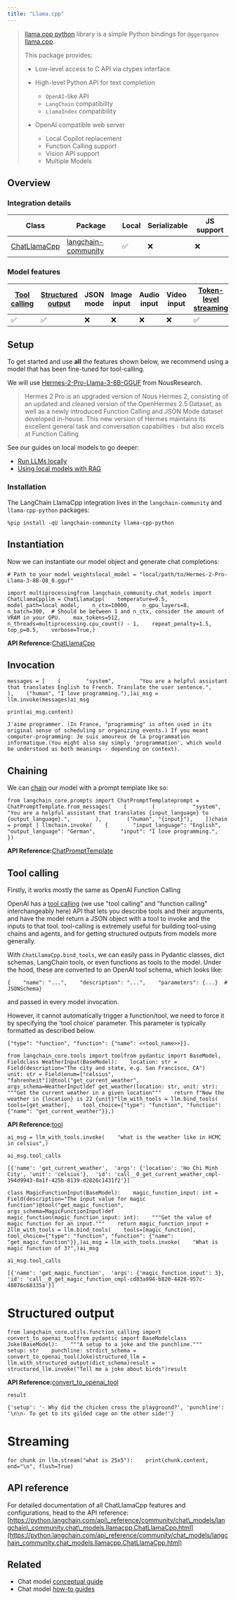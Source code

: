 ```yaml
---
title: "Llama.cpp"
---
```


> [llama.cpp python](https://github.com/abetlen/llama-cpp-python) library is a simple Python bindings for `@ggerganov` [llama.cpp](https://github.com/ggerganov/llama.cpp).
>
> This package provides:
>
> * Low-level access to C API via ctypes interface.
>
> * High-level Python API for text completion
>
>   * `OpenAI`-like API
>   * `LangChain` compatibility
>   * `LlamaIndex` compatibility
>
> * OpenAI compatible web server
>
>   * Local Copilot replacement
>   * Function Calling support
>   * Vision API support
>   * Multiple Models

## Overview

### Integration details

| Class                                                                                                                                       | Package                                                                                | Local | Serializable | JS support |
| ------------------------------------------------------------------------------------------------------------------------------------------- | -------------------------------------------------------------------------------------- | ----- | ------------ | ---------- |
| [ChatLlamaCpp](https://python.langchain.com/api_reference/community/chat_models/langchain_community.chat_models.llamacpp.ChatLlamaCpp.html) | [langchain-community](https://python.langchain.com/api_reference/community/index.html) | ✅     | ❌            | ❌          |

### Model features

| [Tool calling](/oss/how_to/tool_calling) | [Structured output](/oss/how_to/structured_output) | JSON mode | Image input | Audio input | Video input | [Token-level streaming](/oss/how_to/chat_streaming) | Native async | [Token usage](/oss/how_to/chat_token_usage_tracking) | [Logprobs](/oss/how_to/logprobs) |
| ------------------------------------------ | ---------------------------------------------------- | --------- | ----------- | ----------- | ----------- | ----------------------------------------------------- | ------------ | ------------------------------------------------------ | ---------------------------------- |
| ✅                                          | ✅                                                    | ❌         | ❌           | ❌           | ❌           | ✅                                                     | ❌            | ❌                                                      | ✅                                  |

## Setup

To get started and use **all** the features shown below, we recommend using a model that has been fine-tuned for tool-calling.

We will use [Hermes-2-Pro-Llama-3-8B-GGUF](https://huggingface.co/NousResearch/Hermes-2-Pro-Llama-3-8B-GGUF) from NousResearch.

> Hermes 2 Pro is an upgraded version of Nous Hermes 2, consisting of an updated and cleaned version of the OpenHermes 2.5 Dataset, as well as a newly introduced Function Calling and JSON Mode dataset developed in-house. This new version of Hermes maintains its excellent general task and conversation capabilities - but also excels at Function Calling

See our guides on local models to go deeper:

* [Run LLMs locally](https://python.langchain.com/v0.1/oss/guides/development/local_llms/)
* [Using local models with RAG](https://python.langchain.com/v0.1/oss/use_cases/question_answering/local_retrieval_qa/)

### Installation

The LangChain LlamaCpp integration lives in the `langchain-community` and `llama-cpp-python` packages:

```
%pip install -qU langchain-community llama-cpp-python
```

## Instantiation

Now we can instantiate our model object and generate chat completions:

```
# Path to your model weightslocal_model = "local/path/to/Hermes-2-Pro-Llama-3-8B-Q8_0.gguf"
```

```
import multiprocessingfrom langchain_community.chat_models import ChatLlamaCppllm = ChatLlamaCpp(    temperature=0.5,    model_path=local_model,    n_ctx=10000,    n_gpu_layers=8,    n_batch=300,  # Should be between 1 and n_ctx, consider the amount of VRAM in your GPU.    max_tokens=512,    n_threads=multiprocessing.cpu_count() - 1,    repeat_penalty=1.5,    top_p=0.5,    verbose=True,)
```

**API Reference:**[ChatLlamaCpp](https://python.langchain.com/api_reference/community/chat_models/langchain_community.chat_models.llamacpp.ChatLlamaCpp.html)

## Invocation

```
messages = [    (        "system",        "You are a helpful assistant that translates English to French. Translate the user sentence.",    ),    ("human", "I love programming."),]ai_msg = llm.invoke(messages)ai_msg
```

```
print(ai_msg.content)
```

```
J'aime programmer. (In France, "programming" is often used in its original sense of scheduling or organizing events.) If you meant computer-programming: Je suis amoureux de la programmation informatique.(You might also say simply 'programmation', which would be understood as both meanings - depending on context).
```

## Chaining

We can [chain](/oss/how_to/sequence) our model with a prompt template like so:

```
from langchain_core.prompts import ChatPromptTemplateprompt = ChatPromptTemplate.from_messages(    [        (            "system",            "You are a helpful assistant that translates {input_language} to {output_language}.",        ),        ("human", "{input}"),    ])chain = prompt | llmchain.invoke(    {        "input_language": "English",        "output_language": "German",        "input": "I love programming.",    })
```

**API Reference:**[ChatPromptTemplate](https://python.langchain.com/api_reference/core/prompts/langchain_core.prompts.chat.ChatPromptTemplate.html)

## Tool calling

Firstly, it works mostly the same as OpenAI Function Calling

OpenAI has a [tool calling](https://platform.openai.com/oss/guides/function-calling) (we use "tool calling" and "function calling" interchangeably here) API that lets you describe tools and their arguments, and have the model return a JSON object with a tool to invoke and the inputs to that tool. tool-calling is extremely useful for building tool-using chains and agents, and for getting structured outputs from models more generally.

With `ChatLlamaCpp.bind_tools`, we can easily pass in Pydantic classes, dict schemas, LangChain tools, or even functions as tools to the model. Under the hood, these are converted to an OpenAI tool schema, which looks like:

```
{    "name": "...",    "description": "...",    "parameters": {...}  # JSONSchema}
```

and passed in every model invocation.

However, it cannot automatically trigger a function/tool, we need to force it by specifying the 'tool choice' parameter. This parameter is typically formatted as described below.

`{"type": "function", "function": {"name": <<tool_name>>}}.`

```
from langchain_core.tools import toolfrom pydantic import BaseModel, Fieldclass WeatherInput(BaseModel):    location: str = Field(description="The city and state, e.g. San Francisco, CA")    unit: str = Field(enum=["celsius", "fahrenheit"])@tool("get_current_weather", args_schema=WeatherInput)def get_weather(location: str, unit: str):    """Get the current weather in a given location"""    return f"Now the weather in {location} is 22 {unit}"llm_with_tools = llm.bind_tools(    tools=[get_weather],    tool_choice={"type": "function", "function": {"name": "get_current_weather"}},)
```

**API Reference:**[tool](https://python.langchain.com/api_reference/core/tools/langchain_core.tools.convert.tool.html)

```
ai_msg = llm_with_tools.invoke(    "what is the weather like in HCMC in celsius",)
```

```
ai_msg.tool_calls
```

```
[{'name': 'get_current_weather',  'args': {'location': 'Ho Chi Minh City', 'unit': 'celsius'},  'id': 'call__0_get_current_weather_cmpl-394d9943-0a1f-425b-8139-d2826c1431f2'}]
```

```
class MagicFunctionInput(BaseModel):    magic_function_input: int = Field(description="The input value for magic function")@tool("get_magic_function", args_schema=MagicFunctionInput)def magic_function(magic_function_input: int):    """Get the value of magic function for an input."""    return magic_function_input + 2llm_with_tools = llm.bind_tools(    tools=[magic_function],    tool_choice={"type": "function", "function": {"name": "get_magic_function"}},)ai_msg = llm_with_tools.invoke(    "What is magic function of 3?",)ai_msg
```

```
ai_msg.tool_calls
```

```
[{'name': 'get_magic_function',  'args': {'magic_function_input': 3},  'id': 'call__0_get_magic_function_cmpl-cd83a994-b820-4428-957c-48076c68335a'}]
```

# Structured output

```
from langchain_core.utils.function_calling import convert_to_openai_toolfrom pydantic import BaseModelclass Joke(BaseModel):    """A setup to a joke and the punchline."""    setup: str    punchline: strdict_schema = convert_to_openai_tool(Joke)structured_llm = llm.with_structured_output(dict_schema)result = structured_llm.invoke("Tell me a joke about birds")result
```

**API Reference:**[convert\_to\_openai\_tool](https://python.langchain.com/api_reference/core/utils/langchain_core.utils.function_calling.convert_to_openai_tool.html)

```
result
```

```
{'setup': '- Why did the chicken cross the playground?', 'punchline': '\n\n- To get to its gilded cage on the other side!'}
```

# Streaming

```
for chunk in llm.stream("what is 25x5"):    print(chunk.content, end="\n", flush=True)
```

## API reference

For detailed documentation of all ChatLlamaCpp features and configurations, head to the API reference: [https://python.langchain.com/api\_reference/community/chat\_models/langchain\_community.chat\_models.llamacpp.ChatLlamaCpp.html](https://python.langchain.com/api_reference/community/chat_models/langchain_community.chat_models.llamacpp.ChatLlamaCpp.html)

## Related

* Chat model [conceptual guide](/oss/concepts/chat_models)
* Chat model [how-to guides](/oss/how_to/#chat-models)
